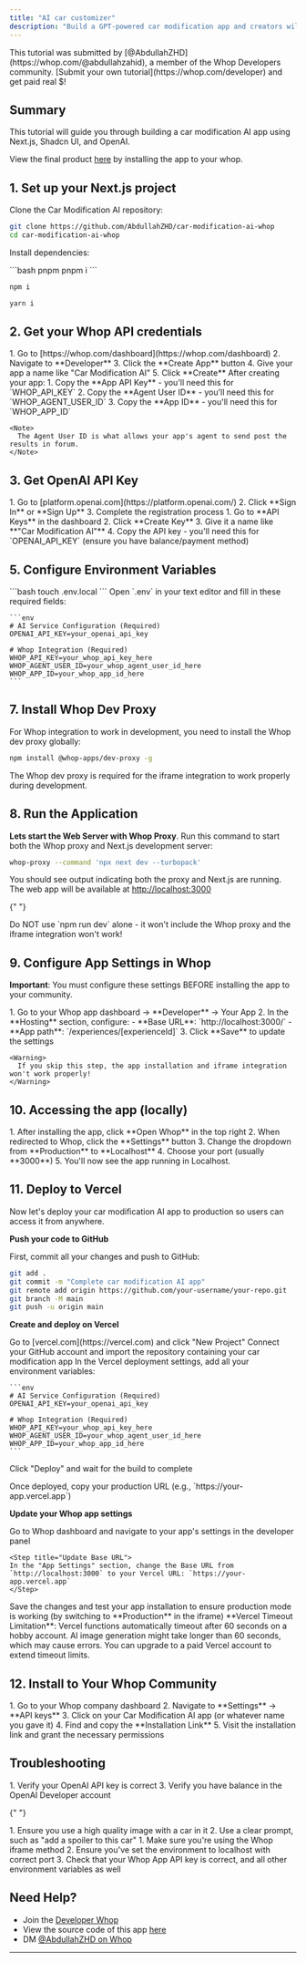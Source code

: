 ```yaml
---
title: "AI car customizer"
description: "Build a GPT-powered car modification app and creators will be able to install it to their whops"
---
```


<Tip>
  This tutorial was submitted by
  [@AbdullahZHD](https://whop.com/@abdullahzahid), a member of the Whop
  Developers community. [Submit your own tutorial](https://whop.com/developer)
  and get paid real $!
</Tip>

## Summary

This tutorial will guide you through building a car modification AI app using Next.js, Shadcn UI, and OpenAI.

View the final product [here](https://whop.com/apps/app_S42iB0COVVUVwO/install/) by installing the app to your whop.

## 1. Set up your Next.js project

Clone the Car Modification AI repository:

```bash
git clone https://github.com/AbdullahZHD/car-modification-ai-whop
cd car-modification-ai-whop
```

Install dependencies:

<CodeGroup>
```bash pnpm
pnpm i
```

```bash npm
npm i
```

```bash yarn
yarn i
```

</CodeGroup>

## 2. Get your Whop API credentials

<Steps>
  <Step title="Create a Whop App">
    1. Go to [https://whop.com/dashboard](https://whop.com/dashboard)
    2. Navigate to **Developer**
    3. Click the **Create App** button
    4. Give your app a name like "Car Modification AI"
    5. Click **Create**
  </Step>

  <Step title="Get your API Key, Agent User ID, and App ID">
    After creating your app:
    1. Copy the **App API Key** - you'll need this for `WHOP_API_KEY`
    2. Copy the **Agent User ID** - you'll need this for `WHOP_AGENT_USER_ID`
    3. Copy the **App ID** - you'll need this for `WHOP_APP_ID`

    <Note>
      The Agent User ID is what allows your app's agent to send post the results in forum.
    </Note>

  </Step>
</Steps>

## 3. Get OpenAI API Key

<Steps>
  <Step title="Create OpenAI Account">
    1. Go to [platform.openai.com](https://platform.openai.com/)
    2. Click **Sign In** or **Sign Up**
    3. Complete the registration process
  </Step>

  <Step title="Get API Key">
    1. Go to **API Keys** in the dashboard
    2. Click **Create Key**
    3. Give it a name like **"Car Modification AI"**
    4. Copy the API key - you'll need this for `OPENAI_API_KEY` (ensure you have balance/payment method)

  </Step>
</Steps>

## 5. Configure Environment Variables

<Steps>
  <Step title="Create local environment file">
    ```bash
    touch .env.local
    ```
  </Step>

  <Step title="Fill in Required Variables">
    Open `.env` in your text editor and fill in these required fields:

    ```env
    # AI Service Configuration (Required)
    OPENAI_API_KEY=your_openai_api_key

    # Whop Integration (Required)
    WHOP_API_KEY=your_whop_api_key_here
    WHOP_AGENT_USER_ID=your_whop_agent_user_id_here
    WHOP_APP_ID=your_whop_app_id_here
    ```

  </Step>
</Steps>

## 7. Install Whop Dev Proxy

For Whop integration to work in development, you need to install the Whop dev proxy globally:

```bash
npm install @whop-apps/dev-proxy -g
```

<Note>
  The Whop dev proxy is required for the iframe integration to work properly
  during development.
</Note>

## 8. Run the Application

**Lets start the Web Server with Whop Proxy**.
Run this command to start both the Whop proxy and Next.js development server:

```bash
whop-proxy --command 'npx next dev --turbopack'
```

You should see output indicating both the proxy and Next.js are running. The web app will be available at [http://localhost:3000](http://localhost:3000)

{" "}

<Warning>
  Do NOT use `npm run dev` alone - it won't include the Whop proxy and the
  iframe integration won't work!
</Warning>

## 9. Configure App Settings in Whop

**Important**: You must configure these settings BEFORE installing the app to your community.

<Steps>
  <Step title="Set Base URL and App Path">
    1. Go to your Whop app dashboard → **Developer** → Your App
    2. In the **Hosting** section, configure:
       - **Base URL**: `http://localhost:3000/`
       - **App path**: `/experiences/[experienceId]`
    3. Click **Save** to update the settings

    <Warning>
      If you skip this step, the app installation and iframe integration won't work properly!
    </Warning>

  </Step>
</Steps>

## 10. Accessing the app (locally)

<Steps>
  <Step title="Access the application via Whop iframe">
    1. After installing the app, click **Open Whop** in the top right 2. When
    redirected to Whop, click the **Settings** button 3. Change the dropdown
    from **Production** to **Localhost** 4. Choose your port (usually **3000**)
    5. You'll now see the app running in Localhost.
  </Step>
</Steps>

## 11. Deploy to Vercel

Now let's deploy your car modification AI app to production so users can access it from anywhere.

**Push your code to GitHub**

First, commit all your changes and push to GitHub:

```bash
git add .
git commit -m "Complete car modification AI app"
git remote add origin https://github.com/your-username/your-repo.git
git branch -M main
git push -u origin main
```

**Create and deploy on Vercel**

<Steps>
  <Step title="Create a new project on Vercel">
    Go to [vercel.com](https://vercel.com) and click "New Project"
  </Step>

<Step title="Import your GitHub repository">
  Connect your GitHub account and import the repository containing your car
  modification app
</Step>

  <Step title="Add environment variables">
    In the Vercel deployment settings, add all your environment variables:

    ```env
    # AI Service Configuration (Required)
    OPENAI_API_KEY=your_openai_api_key

    # Whop Integration (Required)
    WHOP_API_KEY=your_whop_api_key_here
    WHOP_AGENT_USER_ID=your_whop_agent_user_id_here
    WHOP_APP_ID=your_whop_app_id_here
    ```

  </Step>

<Step title="Deploy">Click "Deploy" and wait for the build to complete</Step>

  <Step title="Copy your Vercel URL">
    Once deployed, copy your production URL (e.g., `https://your-app.vercel.app`)
  </Step>
</Steps>

**Update your Whop app settings**

<Steps>
  <Step title="Open Whop Developer Settings">
    Go to Whop dashboard and navigate to your app's settings in the developer panel
  </Step>

    <Step title="Update Base URL">
    In the "App Settings" section, change the Base URL from
    `http://localhost:3000` to your Vercel URL: `https://your-app.vercel.app`
    </Step>

  <Step title="Save and test">
    Save the changes and test your app installation to ensure production mode is working (by switching to **Production** in the iframe)
  </Step>
</Steps>

<Warning>
  **Vercel Timeout Limitation**: Vercel functions automatically timeout after 60
  seconds on a hobby account. AI image generation might take longer than 60
  seconds, which may cause errors. You can upgrade to a paid Vercel account to
  extend timeout limits.
</Warning>

## 12. Install to Your Whop Community

<Steps>
  <Step title="Install the App">
    1. Go to your Whop company dashboard 2. Navigate to **Settings** → **API
    keys** 3. Click on your Car Modification AI app (or whatever name you gave
    it) 4. Find and copy the **Installation Link** 5. Visit the installation
    link and grant the necessary permissions
  </Step>
</Steps>

## Troubleshooting

<AccordionGroup>
  <Accordion title="AI responses not working">
    1. Verify your OpenAI API key is correct
    3. Verify you have balance in the OpenAI Developer account
  </Accordion>

{" "}

<Accordion title="Expected car modification not happening">
  1. Ensure you use a high quality image with a car in it 2. Use a clear prompt,
  such as "add a spoiler to this car"
</Accordion>

  <Accordion title="Can't access in Localhost">
    1. Make sure you're using the Whop iframe method
    2. Ensure you've set the environment to localhost with correct port
    3. Check that your Whop App API key is correct, and all other environment variables as well
  </Accordion>
</AccordionGroup>

## Need Help?

- Join the [Developer Whop](https://whop.com/developers)
- View the source code of this app [here](https://github.com/AbdullahZHD/car-modification-ai-whop)
- DM [@AbdullahZHD on Whop](https://whop.com/@abdullahzahid)

---
